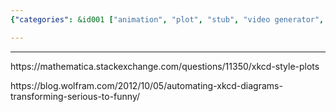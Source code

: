 ```yaml
---
{"categories": &id001 ["animation", "plot", "stub", "video generator", "video styles", "wolfram"], "category": "Mathematica", "date": "2022-08-03 04:54:43", "description": "This content delves into the process of creating xkcd-like plots and characters using Mathematica or Wolfram Language, as exemplified by links to Stack Exchange and a Wolfram blog post.", "tags": *id001, "title": "Interesting Xkcd Style Plots And Characters Generator In Mathematica/Wolfram Language"}

---
```


------

https://mathematica.stackexchange.com/questions/11350/xkcd-style-plots

https://blog.wolfram.com/2012/10/05/automating-xkcd-diagrams-transforming-serious-to-funny/

